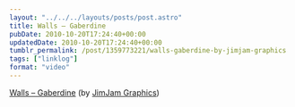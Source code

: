```yaml
---
layout: "../../../layouts/posts/post.astro"
title: Walls – Gaberdine
pubDate: 2010-10-20T17:24:40+00:00
updatedDate: 2010-10-20T17:24:40+00:00
tumblr_permalink: /post/1359773221/walls-gaberdine-by-jimjam-graphics
tags: ["linklog"]
format: "video"
---
```



<Vimeo id="https://vimeo.com/15152194" />

[Walls &#8211; Gaberdine][1] (by [JimJam Graphics][2])

[1]: https://vimeo.com/15152194
[2]: https://vimeo.com/jimjam
